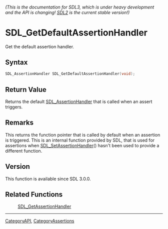 ====== (This is the documentation for SDL3, which is under heavy development and the API is changing! [https://wiki.libsdl.org/ SDL2] is the current stable version!) ======
= SDL_GetDefaultAssertionHandler =

Get the default assertion handler.

== Syntax ==

<syntaxhighlight lang='c'>
SDL_AssertionHandler SDL_GetDefaultAssertionHandler(void);
</syntaxhighlight>

== Return Value ==

Returns the default [[SDL_AssertionHandler]] that is called when an assert
triggers.

== Remarks ==

This returns the function pointer that is called by default when an
assertion is triggered. This is an internal function provided by SDL, that
is used for assertions when [[SDL_SetAssertionHandler]]() hasn't been used
to provide a different function.

== Version ==

This function is available since SDL 3.0.0.

== Related Functions ==

:[[SDL_GetAssertionHandler]]

----
[[CategoryAPI]], [[CategoryAssertions]]
<!-- #See the Style Guide for instructions on editing the footer. -->


